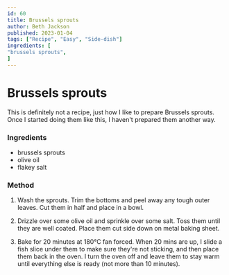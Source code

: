 ```yaml
---
id: 60
title: Brussels sprouts
author: Beth Jackson
published: 2023-01-04
tags: ["Recipe", "Easy", "Side-dish"]
ingredients: [
"brussels sprouts",
]
---
```


# Brussels sprouts

<BlogTextWrapper>

This is definitely not a recipe, just how I like to prepare Brussels sprouts. Once I started doing them like this, I haven't prepared them another way.

</BlogTextWrapper>

<BlogTextWrapper>

### Ingredients

- brussels sprouts
- olive oil
- flakey salt

</BlogTextWrapper>

<BlogTextWrapper>

### Method

1. Wash the sprouts. Trim the bottoms and peel away any tough outer leaves. Cut them in half and place in a bowl.

2. Drizzle over some olive oil and sprinkle over some salt. Toss them until they are well coated. Place them cut side down on metal baking sheet.

3. Bake for 20 minutes at 180°C fan forced. When 20 mins are up, I slide a fish slice under them to make sure they're not sticking, and then place them back in the oven. I turn the oven off and leave them to stay warm until everything else is ready (not more than 10 minutes).

</BlogTextWrapper>

<ClickableTags tags={tags} />
